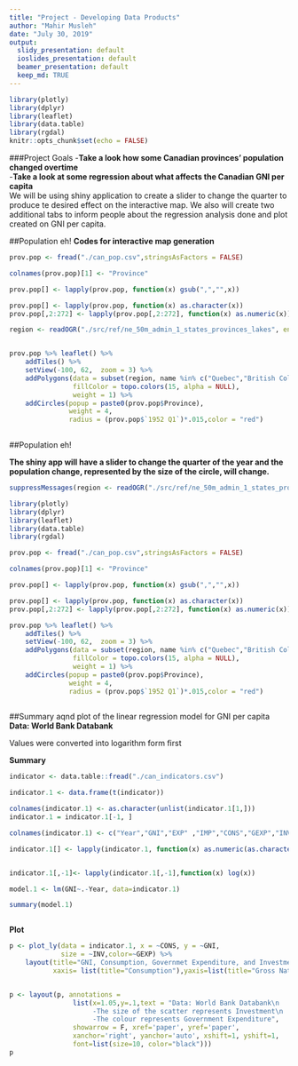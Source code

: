 ---
title: "Project - Developing Data Products"
author: "Mahir Musleh"
date: "July 30, 2019"
output:
  slidy_presentation: default
  ioslides_presentation: default
  beamer_presentation: default
  keep_md: TRUE
---

```{r setup, include=FALSE}

library(plotly)
library(dplyr)
library(leaflet)
library(data.table)
library(rgdal)
knitr::opts_chunk$set(echo = FALSE)
```

###Project Goals
-**Take a look how some Canadian provinces' population changed overtime**      
-**Take a look at some regression about what affects the Canadian GNI per capita**  
We will be using shiny application to create a slider to change the quarter to produce te desired effect on the interactive map. We also will create two additional tabs to inform people about the regression analysis done and plot created on GNI per capita.  


##Population eh!
**Codes for interactive map generation**
```{r warning=FALSE,message=FALSE,echo=TRUE, cache=TRUE, eval=FALSE}


prov.pop <- fread("./can_pop.csv",stringsAsFactors = FALSE)

colnames(prov.pop)[1] <- "Province"

prov.pop[] <- lapply(prov.pop, function(x) gsub(",","",x))

prov.pop[] <- lapply(prov.pop, function(x) as.character(x))
prov.pop[,2:272] <- lapply(prov.pop[,2:272], function(x) as.numeric(x))

region <- readOGR("./src/ref/ne_50m_admin_1_states_provinces_lakes", encoding='UTF-8')


prov.pop %>% leaflet() %>% 
    addTiles() %>% 
    setView(-100, 62,  zoom = 3) %>% 
    addPolygons(data = subset(region, name %in% c("Quebec","British Columbia", "Alberta", "Saskatchewan", "Manitoba", "Ontario", "Quebec", "New Brunswick", "Prince Edward Island", "Nova Scotia", "Newfoundland and Labrador", "Yukon", "Northwest Territories", "Nunavut")), 
                fillColor = topo.colors(15, alpha = NULL),
                weight = 1) %>%
    addCircles(popup = paste0(prov.pop$Province),
               weight = 4,
               radius = (prov.pop$`1952 Q1`)*.015,color = "red")
                                    

```

##Population eh!

**The shiny app will have a slider to change the quarter of the year and the population change, represented by the size of the circle, will change.**


```{r warning=FALSE,message=FALSE, cache =TRUE,results='hide'}
suppressMessages(region <- readOGR("./src/ref/ne_50m_admin_1_states_provinces_lakes", encoding='UTF-8'))
```

```{r warning=FALSE,message=FALSE}

library(plotly)
library(dplyr)
library(leaflet)
library(data.table)
library(rgdal)

prov.pop <- fread("./can_pop.csv",stringsAsFactors = FALSE)

colnames(prov.pop)[1] <- "Province"

prov.pop[] <- lapply(prov.pop, function(x) gsub(",","",x))

prov.pop[] <- lapply(prov.pop, function(x) as.character(x))
prov.pop[,2:272] <- lapply(prov.pop[,2:272], function(x) as.numeric(x))

prov.pop %>% leaflet() %>% 
    addTiles() %>% 
    setView(-100, 62,  zoom = 3) %>% 
    addPolygons(data = subset(region, name %in% c("Quebec","British Columbia", "Alberta", "Saskatchewan", "Manitoba", "Ontario", "Quebec", "New Brunswick", "Prince Edward Island", "Nova Scotia", "Newfoundland and Labrador", "Yukon", "Northwest Territories", "Nunavut")), 
                fillColor = topo.colors(15, alpha = NULL),
                weight = 1) %>%
    addCircles(popup = paste0(prov.pop$Province),
               weight = 4,
               radius = (prov.pop$`1952 Q1`)*.015,color = "red")
                                    

```



##Summary aqnd plot of the linear regression model for GNI per capita    
**Data: World Bank Databank**

Values were converted into logarithm form first    

**Summary**

```{r warning=FALSE,message=FALSE, cache=TRUE, comment = ""}
indicator <- data.table::fread("./can_indicators.csv")

indicator.1 <- data.frame(t(indicator))

colnames(indicator.1) <- as.character(unlist(indicator.1[1,]))
indicator.1 = indicator.1[-1, ]

colnames(indicator.1) <- c("Year","GNI","EXP" ,"IMP","CONS","GEXP","INV")

indicator.1[] <- lapply(indicator.1, function(x) as.numeric(as.character(x)))


indicator.1[,-1]<- lapply(indicator.1[,-1],function(x) log(x))

model.1 <- lm(GNI~.-Year, data=indicator.1)

summary(model.1)



```
    
**Plot**  
```{r warning=FALSE,message=FALSE, cache=TRUE}
p <- plot_ly(data = indicator.1, x = ~CONS, y = ~GNI,
             size = ~INV,color=~GEXP) %>%
    layout(title="GNI, Consumption, Governmet Expenditure, and Investment for Canada",
           xaxis= list(title="Consumption"),yaxis=list(title="Gross National Income"))


p <- layout(p, annotations = 
                list(x=1.05,y=.1,text = "Data: World Bank Databank\n
                     -The size of the scatter represents Investment\n
                     -The colour represents Government Expenditure", 
                showarrow = F, xref='paper', yref='paper', 
                xanchor='right', yanchor='auto', xshift=1, yshift=1,
                font=list(size=10, color="black")))
p
```
